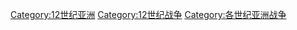 [[Category:12世纪亚洲|Category:12世纪亚洲]]
[[Category:12世纪战争|Category:12世纪战争]]
[[Category:各世纪亚洲战争|Category:各世纪亚洲战争]]